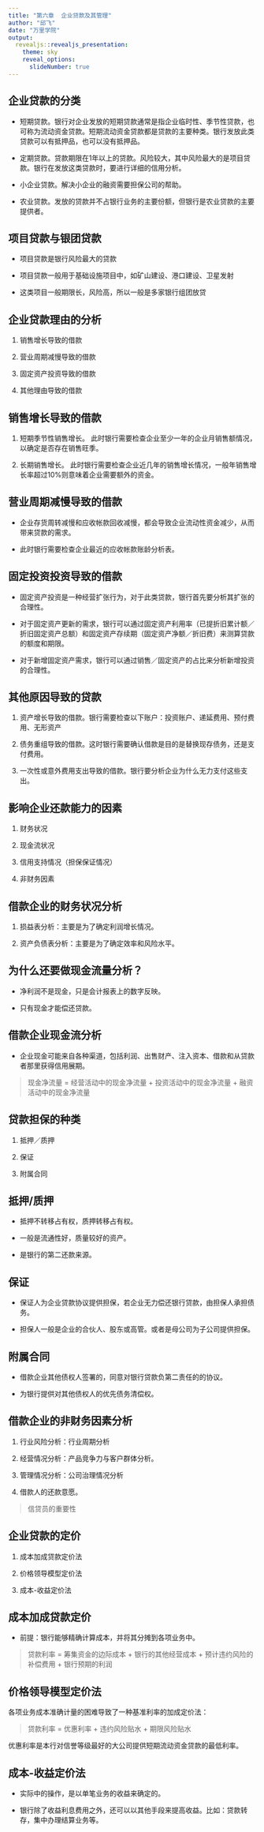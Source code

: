 ```yaml
---
title: "第六章  企业贷款及其管理"
author: "邱飞"
date: "万里学院"
output:
  revealjs::revealjs_presentation:
    theme: sky
    reveal_options:
      slideNumber: true
---
```


## 企业贷款的分类

* 短期贷款。银行对企业发放的短期贷款通常是指企业临时性、季节性贷款，也可称为流动资金贷款。短期流动资金贷款都是贷款的主要种类。银行发放此类贷款可以有抵押品，也可以没有抵押品。

* 定期贷款。贷款期限在1年以上的贷款。风险较大，其中风险最大的是项目贷款。银行在发放这类贷款时，要进行详细的信用分析。

* 小企业贷款。解决小企业的融资需要担保公司的帮助。

* 农业贷款。发放的贷款并不占银行业务的主要份额，但银行是农业贷款的主要提供者。

## 项目贷款与银团贷款

* 项目贷款是银行风险最大的贷款

* 项目贷款一般用于基础设施项目中，如矿山建设、港口建设、卫星发射

* 这类项目一般期限长，风险高，所以一般是多家银行组团放贷

## 企业贷款理由的分析 ##

1. 销售增长导致的借款

2. 营业周期减慢导致的借款

3. 固定资产投资导致的借款

4. 其他理由导致的借款

## 销售增长导致的借款 ##

1. 短期季节性销售增长。
此时银行需要检查企业至少一年的企业月销售额情况，以确定是否存在销售旺季。

2. 长期销售增长。
此时银行需要检查企业近几年的销售增长情况，一般年销售增长率超过10%则意味着企业需要额外的资金。

## 营业周期减慢导致的借款 ##

* 企业存货周转减慢和应收帐款回收减慢，都会导致企业流动性资金减少，从而带来贷款的需求。

* 此时银行需要检查企业最近的应收帐款账龄分析表。

## 固定投资投资导致的借款 ##

* 固定资产投资是一种经营扩张行为，对于此类贷款，银行首先要分析其扩张的合理性。

* 对于固定资产更新的需求，银行可以通过固定资产利用率（已提折旧累计额／折旧固定资产总额）和固定资产存续期（固定资产净额／折旧费）来测算贷款的额度和期限。

* 对于新增固定资产需求，银行可以通过销售／固定资产的占比来分析新增投资的合理性。

## 其他原因导致的贷款 ##

1. 资产增长导致的借款。银行需要检查以下账户：投资账户、递延费用、预付费用、无形资产

2. 债务重组导致的借款。这时银行需要确认借款是目的是替换现存债务，还是支付费用。

3. 一次性或意外费用支出导致的借款。银行要分析企业为什么无力支付这些支出。

## 影响企业还款能力的因素 ##

1. 财务状况

2. 现金流状况

3. 信用支持情况（担保保证情况）

4. 非财务因素

## 借款企业的财务状况分析 ##

1. 损益表分析：主要是为了确定利润增长情况。

2. 资产负债表分析：主要是为了确定效率和风险水平。



## 为什么还要做现金流量分析？ ##

* 净利润不是现金，只是会计报表上的数字反映。

* 只有现金才能偿还贷款。

## 借款企业现金流分析 ##

* 企业现金可能来自各种渠道，包括利润、出售财产、注入资本、借款和从贷款者那里获得信用展期。 

> 现金净流量 = 经营活动中的现金净流量 + 投资活动中的现金净流量 + 融资活动中的现金净流量


## 贷款担保的种类 ##

1. 抵押／质押

2. 保证

3. 附属合同

## 抵押/质押 ##

* 抵押不转移占有权，质押转移占有权。

* 一般是流通性好，质量较好的资产。

* 是银行的第二还款来源。

## 保证 ##

* 保证人为企业贷款协议提供担保，若企业无力偿还银行贷款，由担保人承担债务。

* 担保人一般是企业的合伙人、股东或高管。或者是母公司为子公司提供担保。

## 附属合同 ##

* 借款企业其他债权人签署的，同意对银行贷款负第二责任的的协议。

* 为银行提供对其他债权人的优先债务清偿权。

## 借款企业的非财务因素分析 ##

1. 行业风险分析：行业周期分析

2. 经营情况分析：产品竞争力与客户群体分析。

3. 管理情况分析：公司治理情况分析

4. 借款人的还款意愿。

> 信贷员的重要性

## 企业贷款的定价 ##

1. 成本加成贷款定价法

2. 价格领导模型定价法

3. 成本-收益定价法

## 成本加成贷款定价 ##

* 前提：银行能够精确计算成本，并将其分摊到各项业务中。

> 贷款利率 = 筹集资金的边际成本 + 银行的其他经营成本 + 预计违约风险的补偿费用 + 银行预期的利润

## 价格领导模型定价法 ##

各项业务成本准确计量的困难导致了一种基准利率的加成定价法：

> 贷款利率 = 优惠利率 + 违约风险贴水 + 期限风险贴水

优惠利率是本行对信誉等级最好的大公司提供短期流动资金贷款的最低利率。

## 成本-收益定价法 ##

* 实际中的操作，是以单笔业务的收益来确定的。

* 银行除了收益利息费用之外，还可以以其他手段来提高收益。比如：贷款转存，集中办理结算业务等。

